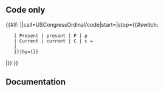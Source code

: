 <noinclude>
== Code only ==
</noinclude><includeonly>{{#if:{{{2|}}}
|{{for loop|{{#if:{{{3|}}}|{{{3}}}|<br/>}}|call=USCongressOrdinal/code|start={{{1|}}}|stop={{#switch:{{{2|}}}
    | Present | present | P | p 
    | Current | current | C | c = {{USCongressOrdinal/current}}
    | {{{2|}}}
    }}|by=1}}
|{{USCongressOrdinal/code|{{#ifeq:{{lc:{{{1|}}}}}|present|{{USCongressOrdinal/current}}|{{{1|}}}}}}}
}}</includeonly><noinclude>

== Documentation ==
{{Documentation}}
</noinclude>